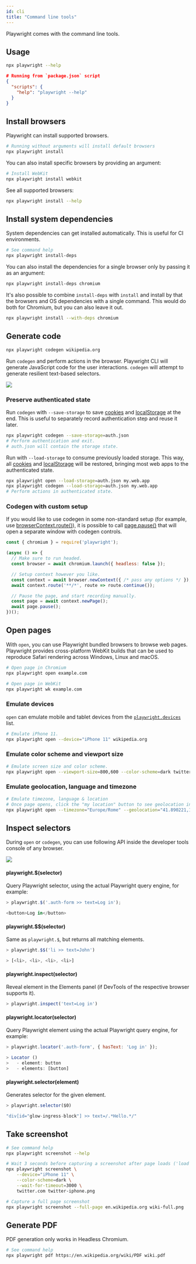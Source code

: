 ```yaml
---
id: cli
title: "Command line tools"
---
```


Playwright comes with the command line tools.

## Usage

```bash
npx playwright --help
```

```json
# Running from `package.json` script
{
  "scripts": {
    "help": "playwright --help"
  }
}
```

## Install browsers

Playwright can install supported browsers.

```bash
# Running without arguments will install default browsers
npx playwright install
```

You can also install specific browsers by providing an argument:

```bash
# Install WebKit
npx playwright install webkit
```

See all supported browsers:

```bash
npx playwright install --help
```

## Install system dependencies

System dependencies can get installed automatically. This is useful for CI environments.

```bash
# See command help
npx playwright install-deps
```

You can also install the dependencies for a single browser only by passing it as an argument:

```bash
npx playwright install-deps chromium
```

It's also possible to combine `install-deps` with `install` and install by that the browsers and OS dependencies with a single command. This would do both for Chromium, but you can also leave it out.

```bash
npx playwright install --with-deps chromium
```

## Generate code

```bash
npx playwright codegen wikipedia.org
```

Run `codegen` and perform actions in the browser. Playwright CLI will generate JavaScript code for the user interactions. `codegen` will attempt to generate resilient text-based selectors.

<img src="https://user-images.githubusercontent.com/284612/92536033-7e7ebe00-f1ed-11ea-9e1a-7cbd912e3391.gif"></img>

### Preserve authenticated state

Run `codegen` with `--save-storage` to save [cookies](https://developer.mozilla.org/en-US/docs/Web/HTTP/Cookies) and [localStorage](https://developer.mozilla.org/en-US/docs/Web/API/Window/localStorage) at the end. This is useful to separately record authentication step and reuse it later.

```bash
npx playwright codegen --save-storage=auth.json
# Perform authentication and exit.
# auth.json will contain the storage state.
```

Run with `--load-storage` to consume previously loaded storage. This way, all [cookies](https://developer.mozilla.org/en-US/docs/Web/HTTP/Cookies) and [localStorage](https://developer.mozilla.org/en-US/docs/Web/API/Window/localStorage) will be restored, bringing most web apps to the authenticated state.

```bash
npx playwright open --load-storage=auth.json my.web.app
npx playwright codegen --load-storage=auth.json my.web.app
# Perform actions in authenticated state.
```

### Codegen with custom setup

If you would like to use codegen in some non-standard setup (for example, use [browserContext.route()](/api/class-browsercontext.mdx#browser-context-route)), it is possible to call [page.pause()](/api/class-page.mdx#page-pause) that will open a separate window with codegen controls.

```js
const { chromium } = require('playwright');

(async () => {
  // Make sure to run headed.
  const browser = await chromium.launch({ headless: false });

  // Setup context however you like.
  const context = await browser.newContext({ /* pass any options */ });
  await context.route('**/*', route => route.continue());

  // Pause the page, and start recording manually.
  const page = await context.newPage();
  await page.pause();
})();
```

## Open pages

With `open`, you can use Playwright bundled browsers to browse web pages. Playwright provides cross-platform WebKit builds that can be used to reproduce Safari rendering across Windows, Linux and macOS.

```bash
# Open page in Chromium
npx playwright open example.com
```

```bash
# Open page in WebKit
npx playwright wk example.com
```

### Emulate devices

`open` can emulate mobile and tablet devices from the [`playwright.devices`](https://playwright.dev/docs/api/class-playwright#playwrightdevices) list.

```bash
# Emulate iPhone 11.
npx playwright open --device="iPhone 11" wikipedia.org
```

### Emulate color scheme and viewport size

```bash
# Emulate screen size and color scheme.
npx playwright open --viewport-size=800,600 --color-scheme=dark twitter.com
```

### Emulate geolocation, language and timezone

```bash
# Emulate timezone, language & location
# Once page opens, click the "my location" button to see geolocation in action
npx playwright open --timezone="Europe/Rome" --geolocation="41.890221,12.492348" --lang="it-IT" maps.google.com
```

## Inspect selectors

During `open` or `codegen`, you can use following API inside the developer tools console of any browser.

<img src="https://user-images.githubusercontent.com/284612/92536317-37dd9380-f1ee-11ea-875d-daf1b206dd56.png"></img>

#### playwright.$(selector)

Query Playwright selector, using the actual Playwright query engine, for example:

```js
> playwright.$('.auth-form >> text=Log in');

<button>Log in</button>
```

#### playwright.$$(selector)

Same as `playwright.$`, but returns all matching elements.

```js
> playwright.$$('li >> text=John')

> [<li>, <li>, <li>, <li>]
```

#### playwright.inspect(selector)

Reveal element in the Elements panel (if DevTools of the respective browser supports it).

```js
> playwright.inspect('text=Log in')
```

#### playwright.locator(selector)

Query Playwright element using the actual Playwright query engine, for example:

```js
> playwright.locator('.auth-form', { hasText: 'Log in' });

> Locator ()
>   - element: button
>   - elements: [button]
```

#### playwright.selector(element)

Generates selector for the given element.

```js
> playwright.selector($0)

"div[id="glow-ingress-block"] >> text=/.*Hello.*/"
```

## Take screenshot

```bash
# See command help
npx playwright screenshot --help
```

```bash
# Wait 3 seconds before capturing a screenshot after page loads ('load' event fires)
npx playwright screenshot \
    --device="iPhone 11" \
    --color-scheme=dark \
    --wait-for-timeout=3000 \
    twitter.com twitter-iphone.png
```

```bash
# Capture a full page screenshot
npx playwright screenshot --full-page en.wikipedia.org wiki-full.png
```

## Generate PDF

PDF generation only works in Headless Chromium.

```bash
# See command help
npx playwright pdf https://en.wikipedia.org/wiki/PDF wiki.pdf
```


[Accessibility]: /api/class-accessibility.mdx "Accessibility"
[Android]: /api/class-android.mdx "Android"
[AndroidDevice]: /api/class-androiddevice.mdx "AndroidDevice"
[AndroidInput]: /api/class-androidinput.mdx "AndroidInput"
[AndroidSocket]: /api/class-androidsocket.mdx "AndroidSocket"
[AndroidWebView]: /api/class-androidwebview.mdx "AndroidWebView"
[APIRequest]: /api/class-apirequest.mdx "APIRequest"
[APIRequestContext]: /api/class-apirequestcontext.mdx "APIRequestContext"
[APIResponse]: /api/class-apiresponse.mdx "APIResponse"
[APIResponseAssertions]: /api/class-apiresponseassertions.mdx "APIResponseAssertions"
[Browser]: /api/class-browser.mdx "Browser"
[BrowserContext]: /api/class-browsercontext.mdx "BrowserContext"
[BrowserServer]: /api/class-browserserver.mdx "BrowserServer"
[BrowserType]: /api/class-browsertype.mdx "BrowserType"
[CDPSession]: /api/class-cdpsession.mdx "CDPSession"
[ConsoleMessage]: /api/class-consolemessage.mdx "ConsoleMessage"
[Coverage]: /api/class-coverage.mdx "Coverage"
[Dialog]: /api/class-dialog.mdx "Dialog"
[Download]: /api/class-download.mdx "Download"
[Electron]: /api/class-electron.mdx "Electron"
[ElectronApplication]: /api/class-electronapplication.mdx "ElectronApplication"
[ElementHandle]: /api/class-elementhandle.mdx "ElementHandle"
[FileChooser]: /api/class-filechooser.mdx "FileChooser"
[Frame]: /api/class-frame.mdx "Frame"
[FrameLocator]: /api/class-framelocator.mdx "FrameLocator"
[JSHandle]: /api/class-jshandle.mdx "JSHandle"
[Keyboard]: /api/class-keyboard.mdx "Keyboard"
[Locator]: /api/class-locator.mdx "Locator"
[LocatorAssertions]: /api/class-locatorassertions.mdx "LocatorAssertions"
[Logger]: /api/class-logger.mdx "Logger"
[Mouse]: /api/class-mouse.mdx "Mouse"
[Page]: /api/class-page.mdx "Page"
[PageAssertions]: /api/class-pageassertions.mdx "PageAssertions"
[Playwright]: /api/class-playwright.mdx "Playwright"
[PlaywrightAssertions]: /api/class-playwrightassertions.mdx "PlaywrightAssertions"
[Request]: /api/class-request.mdx "Request"
[Response]: /api/class-response.mdx "Response"
[Route]: /api/class-route.mdx "Route"
[ScreenshotAssertions]: /api/class-screenshotassertions.mdx "ScreenshotAssertions"
[Selectors]: /api/class-selectors.mdx "Selectors"
[TimeoutError]: /api/class-timeouterror.mdx "TimeoutError"
[Touchscreen]: /api/class-touchscreen.mdx "Touchscreen"
[Tracing]: /api/class-tracing.mdx "Tracing"
[Video]: /api/class-video.mdx "Video"
[WebSocket]: /api/class-websocket.mdx "WebSocket"
[Worker]: /api/class-worker.mdx "Worker"
[Fixtures]: /api/class-fixtures.mdx "Fixtures"
[Storage]: /api/class-storage.mdx "Storage"
[Test]: /api/class-test.mdx "Test"
[TestConfig]: /api/class-testconfig.mdx "TestConfig"
[TestError]: /api/class-testerror.mdx "TestError"
[TestInfo]: /api/class-testinfo.mdx "TestInfo"
[TestOptions]: /api/class-testoptions.mdx "TestOptions"
[TestProject]: /api/class-testproject.mdx "TestProject"
[WorkerInfo]: /api/class-workerinfo.mdx "WorkerInfo"
[Location]: /api/class-location.mdx "Location"
[Reporter]: /api/class-reporter.mdx "Reporter"
[Suite]: /api/class-suite.mdx "Suite"
[TestCase]: /api/class-testcase.mdx "TestCase"
[TestResult]: /api/class-testresult.mdx "TestResult"
[TestStep]: /api/class-teststep.mdx "TestStep"
[Element]: https://developer.mozilla.org/en-US/docs/Web/API/element "Element"
[EvaluationArgument]: /evaluating.mdx#evaluation-argument "EvaluationArgument"
[Promise]: https://developer.mozilla.org/en-US/docs/Web/JavaScript/Reference/Global_Objects/Promise "Promise"
[iterator]: https://developer.mozilla.org/en-US/docs/Web/JavaScript/Reference/Iteration_protocols "Iterator"
[origin]: https://developer.mozilla.org/en-US/docs/Glossary/Origin "Origin"
[selector]: https://developer.mozilla.org/en-US/docs/Web/CSS/CSS_Selectors "selector"
[Serializable]: https://developer.mozilla.org/en-US/docs/Web/JavaScript/Reference/Global_Objects/JSON/stringify#Description "Serializable"
[UIEvent.detail]: https://developer.mozilla.org/en-US/docs/Web/API/UIEvent/detail "UIEvent.detail"
[UnixTime]: https://en.wikipedia.org/wiki/Unix_time "Unix Time"
[xpath]: https://developer.mozilla.org/en-US/docs/Web/XPath "xpath"

[Array]: https://developer.mozilla.org/en-US/docs/Web/JavaScript/Reference/Global_Objects/Array "Array"
[boolean]: https://developer.mozilla.org/en-US/docs/Web/JavaScript/Data_structures#Boolean_type "Boolean"
[Buffer]: https://nodejs.org/api/buffer.html#buffer_class_buffer "Buffer"
[ChildProcess]: https://nodejs.org/api/child_process.html "ChildProcess"
[Error]: https://nodejs.org/api/errors.html#errors_class_error "Error"
[EventEmitter]: https://nodejs.org/api/events.html#events_class_eventemitter "EventEmitter"
[function]: https://developer.mozilla.org/en-US/docs/Web/JavaScript/Reference/Global_Objects/Function "Function"
[Map]: https://developer.mozilla.org/en-US/docs/Web/JavaScript/Reference/Global_Objects/Map "Map"
[null]: https://developer.mozilla.org/en-US/docs/Web/JavaScript/Reference/Global_Objects/null "null"
[number]: https://developer.mozilla.org/en-US/docs/Web/JavaScript/Data_structures#Number_type "Number"
[Object]: https://developer.mozilla.org/en-US/docs/Web/JavaScript/Reference/Global_Objects/Object "Object"
[Promise]: https://developer.mozilla.org/en-US/docs/Web/JavaScript/Reference/Global_Objects/Promise "Promise"
[Readable]: https://nodejs.org/api/stream.html#stream_class_stream_readable "Readable"
[ReadStream]: https://nodejs.org/api/fs.html#class-fsreadstream "ReadStream"
[RegExp]: https://developer.mozilla.org/en-US/docs/Web/JavaScript/Reference/Global_Objects/RegExp "RegExp"
[string]: https://developer.mozilla.org/en-US/docs/Web/JavaScript/Data_structures#String_type "string"
[void]: https://developer.mozilla.org/en-US/docs/Web/JavaScript/Reference/Global_Objects/undefined "void"
[URL]: https://nodejs.org/api/url.html "URL"

[all available image tags]: https://mcr.microsoft.com/en-us/product/playwright/about "all available image tags"
[Docker Hub]: https://hub.docker.com/_/microsoft-playwright "Docker Hub"
[Dockerfile.focal]: https://github.com/microsoft/playwright/blob/main/utils/docker/Dockerfile.focal "Dockerfile.focal"
